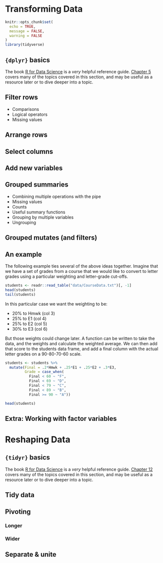 # Transforming Data

```r
knitr::opts_chunk$set(
  echo = TRUE,
  message = FALSE,
  warning = FALSE
)
library(tidyverse)
```

## `{dplyr}` basics {-}

The book [R for Data Science](https://r4ds.had.co.nz/) is a *very* helpful reference guide. [Chapter 5](https://r4ds.had.co.nz/transform.html) covers many of the topics covered in this section, and may be useful as a resource later or to dive deeper into a topic. 


## Filter rows

- Comparisons
- Logical operators
- Missing values


## Arrange rows

## Select columns

## Add new variables 


##  Grouped summaries

- Combining multiple operations with the pipe
- Missing values
- Counts
- Useful summary functions
- Grouping by multiple variables
- Ungrouping


## Grouped mutates (and filters)













## An example

The following example ties several of the above ideas together. Imagine that we have a set of grades from a course that we would like to convert to letter grades using a particular weighting and letter-grade cut-offs.

```r
students <- readr::read_table("data/CourseData.txt")[, -1]
head(students)
tail(students)
```

In this particular case we want the weighting to be:

- 20% to Hmwk (col 3)
- 25% to E1 (col 4)
- 25% to E2 (col 5)
- 30% to E3 (col 6)

But those weights could change later. A function can be written to take the data, and the weights and calculate the weighted average. We can then add that score to the students data frame, and add a final column with the actual letter grades on a 90-80-70-60 scale.

```r
students <- students %>% 
  mutate(Final = .2*Hmwk + .25*E1 + .25*E2 + .3*E3,
         Grade = case_when(
           Final < 60 ~ "F",
           Final < 69 ~ "D",
           Final < 79 ~ "C",
           Final < 89 ~ "B",
           Final >= 90 ~ "A"))

head(students)
```


## Extra: Working with factor variables





# Reshaping Data

## `{tidyr}` basics {-}

The book [R for Data Science](https://r4ds.had.co.nz/) is a *very* helpful reference guide. [Chapter 12](https://r4ds.had.co.nz/tidy-data.html) covers many of the topics covered in this section, and may be useful as a resource later or to dive deeper into a topic. 


## Tidy data


## Pivoting


### Longer

### Wider


## Separate & unite

